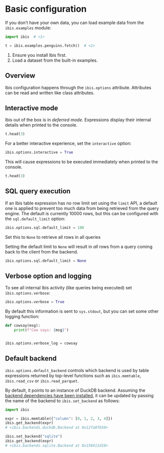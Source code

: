 # Basic configuration

If you don't have your own data, you can load example data from the `ibis.examples` module:

```python
import ibis  # <1>

t = ibis.examples.penguins.fetch()  # <2>
```

1. Ensure you install Ibis first.
2. Load a dataset from the built-in examples.

## Overview

Ibis configuration happens through the `ibis.options` attribute. Attributes can be read and written like class attributes.

## Interactive mode

Ibis out of the box is in *deferred mode*. Expressions display their internal details when printed to the console.

```python
t.head(3)
```


For a better interactive experience, set the `interactive` option:

```python
ibis.options.interactive = True
```

This will cause expressions to be executed immediately when printed to the console.

```python
t.head(3)
```

## SQL query execution

If an Ibis table expression has no row limit set using the `limit` API, a default one is applied to prevent too much data from being retrieved from the query engine. The default is currently 10000 rows, but this can be configured with the `sql.default_limit` option:

```python
ibis.options.sql.default_limit = 100
```

Set this to `None` to retrieve all rows in all queries

::: {.callout-warning}
Setting the default limit to `None` will result in *all* rows from a query coming back to the client from the backend.
:::

```python
ibis.options.sql.default_limit = None
```

## Verbose option and logging

To see all internal Ibis activity (like queries being executed) set `ibis.options.verbose`:

```python
ibis.options.verbose = True


```

By default this information is sent to `sys.stdout`, but you can set some other logging function:

```python
def cowsay(msg):
    print(f"Cow says: {msg}")


ibis.options.verbose_log = cowsay
```

## Default backend

`ibis.options.default_backend` controls which backend is used by table expressions returned by top-level functions such as `ibis.memtable`, `ibis.read_csv` or `ibis.read_parquet`.

By default, it points to an instance of DuckDB backend. Assuming the [backend dependencies have been installed](../../install.qmd), it can be updated by passing the name of the backend to `ibis.set_backend` as follows:

```python
import ibis

expr = ibis.memtable({"column": [0, 1, 2, 3, 4]})
ibis.get_backend(expr)
# <ibis.backends.duckdb.Backend at 0x12fa0fb50>

ibis.set_backend("sqlite")
ibis.get_backend(expr)
# <ibis.backends.sqlite.Backend at 0x158411d10>
```
